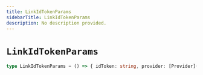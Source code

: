 ```yaml
---
title: LinkIdTokenParams
sidebarTitle: LinkIdTokenParams
description: No description provided.
---
```


# `LinkIdTokenParams`

```ts
type LinkIdTokenParams = () => { idToken: string, provider: [Provider](/reference/deprecated/javascript/auth/types/provider), nonce: string }
```
